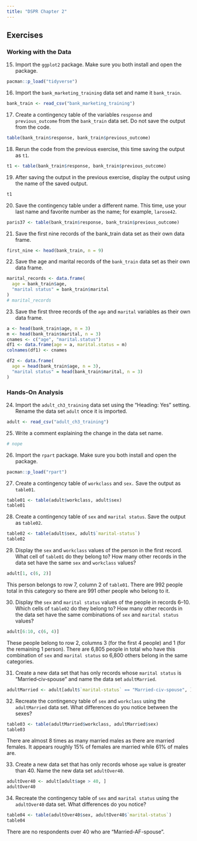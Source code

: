 ---
title: "DSPR Chapter 2"
---

## Exercises

### Working with the Data

15. Import the `ggplot2` package. Make sure you both install and open the package.

```{r}
pacman::p_load("tidyverse")
```

16. Import the `bank_marketing_training` data set and name it `bank_train`.

```{r}
bank_train <- read_csv("bank_marketing_training")
```

17. Create a contingency table of the variables `response` and `previous_outcome` from the `bank_train` data set. Do not save the output from the code.

```{r}
table(bank_train$response, bank_train$previous_outcome)
```

18. Rerun the code from the previous exercise, this time saving the output as `t1`.

```{r}
t1 <- table(bank_train$response, bank_train$previous_outcome)
```

19. After saving the output in the previous exercise, display the output using the name of the saved output.

```{r}
t1
```

20. Save the contingency table under a different name. This time, use your last name and favorite number as the name; for example, `larose42`.

```{r}
paris37 <- table(bank_train$response, bank_train$previous_outcome)
```

21. Save the first nine records of the bank_train data set as their own data frame.

```{r}
first_nine <- head(bank_train, n = 9)
```

22. Save the age and marital records of the `bank_train` data set as their own data frame.

```{r}
marital_records <- data.frame(
  age = bank_train$age,
  "marital status" = bank_train$marital
)
# marital_records
```

23. Save the first three records of the `age` and `marital` variables as their own data frame.

```{r}
a <- head(bank_train$age, n = 3)
m <- head(bank_train$marital, n = 3)
cnames <- c("age", "marital.status")
df1 <- data.frame(age = a, marital.status = m)
colnames(df1) <- cnames

df2 <- data.frame(
  age = head(bank_train$age, n = 3),
  "marital status" = head(bank_train$marital, n = 3)
)
```

### Hands-On Analysis

24. Import the `adult_ch3_training` data set using the “Heading: Yes” setting. Rename the data set `adult` once it is imported.

```{r}
adult <- read_csv("adult_ch3_training")
```

25. Write a comment explaining the change in the data set name.

```{r}
# nope
```

26. Import the `rpart` package. Make sure you both install and open the package.

```{r}
pacman::p_load("rpart")
```

27. Create a contingency table of `workclass` and `sex.` Save the output as `table01`.

```{r}
table01 <- table(adult$workclass, adult$sex)
table01
```

28. Create a contingency table of `sex` and `marital status`. Save the output as `table02`.

```{r}
table02 <- table(adult$sex, adult$`marital-status`)
table02
```

29. Display the `sex` and `workclass` values of the person in the first record. What cell of `table01` do they belong to? How many other records in the data set have the same `sex` and `workclass` values?

```{r}
adult[1, c(6, 2)]
```
This person belongs to row 7, column 2 of `table01`. There are 992 people total in this category so there are 991 other people who belong to it.

30. Display the `sex` and `marital status` values of the people in records 6–10. Which cells of `table02` do they belong to? How many other records in the data set have the same combinations of `sex` and `marital status` values?

```{r}
adult[6:10, c(6, 4)]
```
These people belong to row 2, columns 3 (for the first 4 people) and 1 (for the remaining 1 person). There are 6,805 people in total who have this combination of `sex` and `marital status` so 6,800 others belong in the same categories.

31. Create a new data set that has only records whose `marital status` is “Married‐civ‐spouse” and name the data set `adultMarried`.

```{r}
adultMarried <- adult[adult$`marital-status` == "Married-civ-spouse", ]
```

32. Recreate the contingency table of `sex` and `workclass` using the `adultMarried` data set. What differences do you notice between the sexes?

```{r}
table03 <- table(adultMarried$workclass, adultMarried$sex)
table03
```
There are almost 8 times as many married males as there are married females. It appears roughly 15% of females are married while 61% of males are.

33. Create a new data set that has only records whose `age` value is greater than 40. Name the new data set `adultOver40`.

```{r}
adultOver40 <- adult[adult$age > 40, ]
adultOver40
```

34. Recreate the contingency table of `sex` and `marital status` using the `adultOver40` data set. What differences do you notice?

```{r}
table04 <- table(adultOver40$sex, adultOver40$`marital-status`)
table04
```
There are no respondents over 40 who are "Married-AF-spouse".

